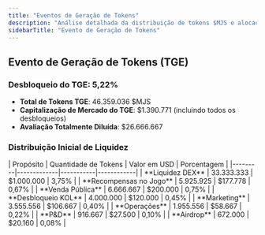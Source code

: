 ```yaml
---
title: "Eventos de Geração de Tokens"
description: "Análise detalhada da distribuição de tokens $MJS e alocação de liquidez no TGE"
sidebarTitle: "Evento de Geração de Tokens"
---
```


## Evento de Geração de Tokens (TGE)

### Desbloqueio do TGE: 5,22%
- **Total de Tokens TGE**: 46.359.036 $MJS
- **Capitalização de Mercado do TGE**: $1.390.771 (incluindo todos os desbloqueios)
- **Avaliação Totalmente Diluída**: $26.666.667

### Distribuição Inicial de Liquidez

<Card className='mt-4 w-fit'>
| Propósito | Quantidade de Tokens | Valor em USD | Porcentagem |
|---------|-------------|-----------|------------|
| **Liquidez DEX** | 33.333.333 | $1.000.000 | 3,75% |
| **Recompensas no Jogo** | 5.925.925 | $177.778 | 0,67% |
| **Venda Pública** | 6.666.667 | $200.000 | 0,75% |
| **Desbloqueio KOL** | 4.000.000 | $120.000 | 0,45% |
| **Marketing** | 3.555.556 | $106.667 | 0,40% |
| **Operações** | 1.955.556 | $58.667 | 0,22% |
| **P&D** | 916.667 | $27.500 | 0,10% |
| **Airdrop** | 672.000 | $20.160 | 0,08% |
</Card>